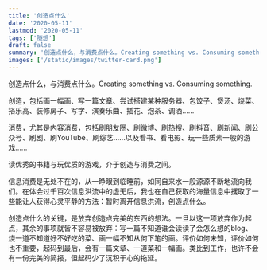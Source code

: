 ```yaml
---
title: '创造点什么'
date: '2020-05-11'
lastmod: '2020-05-11'
tags: ['随想']
draft: false
summary: '创造点什么，与消费点什么。Creating something vs. Consuming something.创造，包括画一幅画、写一篇文章、尝试搭建某种服务器、包饺子、煲汤、烧菜、搭乐高、装修房子、写字、演奏乐曲、插花、泡茶、调酒……消费，尤其是内容消费，包括刷朋友圈、刷微博、刷热搜、刷抖音、刷新闻、刷公众号、刷剧、刷YouTube、刷综艺……以及看书、看电影、玩一些质素一般的游戏……'
images: ['/static/images/twitter-card.png']
---
```


创造点什么，与消费点什么。Creating something vs. Consuming something.

创造，包括画一幅画、写一篇文章、尝试搭建某种服务器、包饺子、煲汤、烧菜、搭乐高、装修房子、写字、演奏乐曲、插花、泡茶、调酒……

消费，尤其是内容消费，包括刷朋友圈、刷微博、刷热搜、刷抖音、刷新闻、刷公众号、刷剧、刷YouTube、刷综艺……以及看书、看电影、玩一些质素一般的游戏……

读优秀的书籍与玩优质的游戏，介于创造与消费之间。

信息消费是无处不在的，从一睁眼到临睡前，如同自来水一般源源不断地流向我们。在体会过千百次信息洪流中的虚无后，我也在自己获取的海量信息中攫取了一些能让人获得心灵平静的方法：暂时离开信息洪流，创造点什么。

创造点什么的关键，是放弃创造点完美的东西的想法。一旦以这一项放弃作为起点，其余的事项就皆不容易被放弃：写一篇不知道谁会读读了会怎么想的blog、烧一道不知道好不好吃的菜、画一幅不知从何下笔的画。评价如何未知，评价如何也不重要，起码到最后，会有一篇文章、一道菜和一幅画。类比到工作，也许不会有一份完美的简报，但起码少了沉积于心的拖延。
